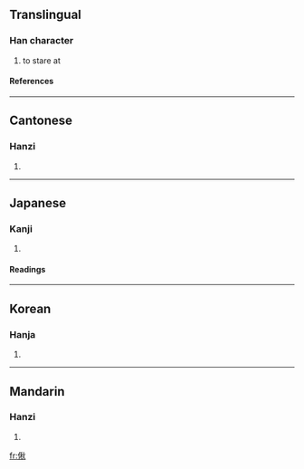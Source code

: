 ==Translingual==
===Han character===
{{Han char|rn=9|rad=人|as=09|sn=11|four=2928<sub>0</sub>|canj=人竹木火 (OHDF)}}
# to stare at
====References====
{{Han ref|kx=0111.070|dkj=00871|dj=0237.060|hdz=10192.020|uh=5062|ud=20578|bh=D45A|bd=54362}}
----
==Cantonese==
===Hanzi===
{{yue-hanzi|jyut=|y=chau1}}
# {{defn|Cantonese}}
----
==Japanese==
===Kanji===
{{ja-kanji|grade=|rs=人09}}
# {{defn|Japanese}}
====Readings====
{{ja-readings|on=[[せう]] (seu)|kun=[[いつくしまない]] (itsukushimanai), [[うれへるさま]] (ureherusama)}}
----
==Korean==
===Hanja===
{{ko-hanja|hangeul=초|rv=cho|mr=ch'o}}
# {{defn|Korean}}
----
==Mandarin==
===Hanzi===
{{cmn-hanzi|pin=[[chǒu]] ([[chou3]])|wg=ch'ou<sup>3</sup>}}
# {{defn|Mandarin}}

[[fr:偢]]